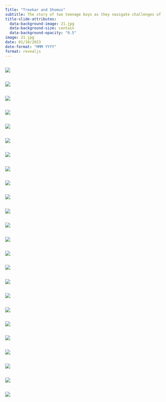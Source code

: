 ```yaml
---
Title: "Treekar and Shomus"
subtitle: The story of two teenage boys as they navigate challenges of daily life! 
title-slide-attributes:
  data-background-image: 21.jpg
  data-background-size: contain
  data-background-opacity: "0.5"
image: 21.jpg
date: 01/10/2023
date-format: "MMM YYYY"
format: revealjs
---
```

## {background-color="#ebdef0"}
![](0_Title.jpg){.bordered fig-align="center"}

## {background-color="#ebdef0"}
![](0_Title1.jpg){.bordered fig-align="center"}

## {background-color="#ebdef0"}
![](1.jpg){.bordered fig-align="center"}

## {background-color="#ebdef0"}
![](2.jpg){.bordered fig-align="center"}

## {background-color="#ebdef0"}
![](3.jpg){.bordered fig-align="center"}

## {background-color="#ebdef0"}
![](4.jpg){.bordered fig-align="center"}

## {background-color="#ebdef0"}
![](5.jpg){.bordered fig-align="center"}

## {background-color="#ebdef0"}
![](6.jpg){.bordered fig-align="center"}

## {background-color="#ebdef0"}
![](7a.jpg){.bordered fig-align="center"}

## {background-color="#ebdef0"}
![](7b.jpg){.bordered fig-align="center"}

## {background-color="#ebdef0"}
![](8.jpg){.bordered fig-align="center"}

## {background-color="#ebdef0"}
![](9.jpg){.bordered fig-align="center"}

## {background-color="#ebdef0"}
![](10.jpg){.bordered fig-align="center"}

## {background-color="#ebdef0"}
![](11.jpg){.bordered fig-align="center"}

## {background-color="#ebdef0"}
![](12.jpg){.bordered fig-align="center"}

## {background-color="#ebdef0"}
![](13.jpg){.bordered fig-align="center"}

## {background-color="#ebdef0"}
![](14.jpg){.bordered fig-align="center"}

## {background-color="#ebdef0"}
![](15.jpg){.bordered fig-align="center"}

## {background-color="#ebdef0"}
![](16.jpg){.bordered fig-align="center"}

## {background-color="#ebdef0"}
![](17.jpg){.bordered fig-align="center"}

## {background-color="#ebdef0"}
![](18.jpg){.bordered fig-align="center"}

## {background-color="#ebdef0"}
![](19.jpg){.bordered fig-align="center"}

## {background-color="#ebdef0"}
![](20.jpg){.bordered fig-align="center"}

## {background-color="#ebdef0"}
![](21.jpg){.bordered fig-align="center"}

